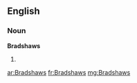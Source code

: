 ==English==

===Noun===
'''Bradshaws'''

# {{plural of|[[Bradshaw]]}}

[[ar:Bradshaws]]
[[fr:Bradshaws]]
[[mg:Bradshaws]]
